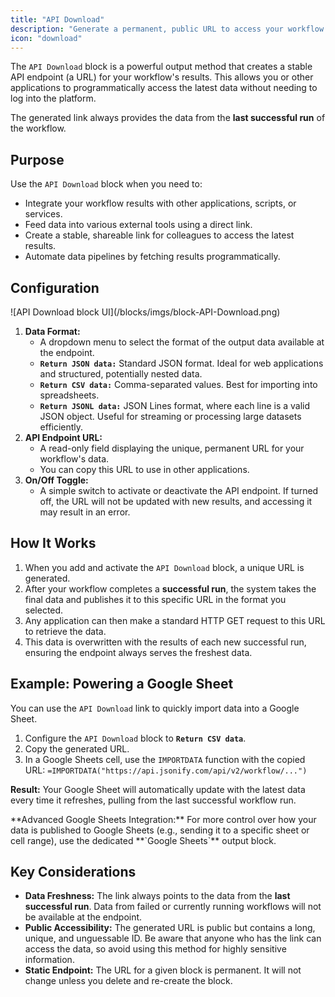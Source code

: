 ```yaml
---
title: "API Download"
description: "Generate a permanent, public URL to access your workflow results in JSON, CSV, or JSONL format."
icon: "download"
---
```


The `API Download` block is a powerful output method that creates a stable API endpoint (a URL) for your workflow's results. This allows you or other applications to programmatically access the latest data without needing to log into the platform.

The generated link always provides the data from the **last successful run** of the workflow.

## Purpose

Use the `API Download` block when you need to:

- Integrate your workflow results with other applications, scripts, or services.
- Feed data into various external tools using a direct link.
- Create a stable, shareable link for colleagues to access the latest results.
- Automate data pipelines by fetching results programmatically.

## Configuration

<Frame caption="Screenshot: API Download block configuration showing the generated URL.">
  ![API Download block UI](/blocks/imgs/block-API-Download.png)
</Frame>

1. **Data Format:**
   - A dropdown menu to select the format of the output data available at the endpoint.
   - **`Return JSON data:`** Standard JSON format. Ideal for web applications and structured, potentially nested data.
   - **`Return CSV data:`** Comma-separated values. Best for importing into spreadsheets.
   - **`Return JSONL data:`** JSON Lines format, where each line is a valid JSON object. Useful for streaming or processing large datasets efficiently.
2. **API Endpoint URL:**
   - A read-only field displaying the unique, permanent URL for your workflow's data.
   - You can copy this URL to use in other applications.
3. **On/Off Toggle:**
   - A simple switch to activate or deactivate the API endpoint. If turned off, the URL will not be updated with new results, and accessing it may result in an error.

## How It Works

1. When you add and activate the `API Download` block, a unique URL is generated.
2. After your workflow completes a **successful run**, the system takes the final data and publishes it to this specific URL in the format you selected.
3. Any application can then make a standard HTTP GET request to this URL to retrieve the data.
4. This data is overwritten with the results of each new successful run, ensuring the endpoint always serves the freshest data.

## Example: Powering a Google Sheet

You can use the `API Download` link to quickly import data into a Google Sheet.

1. Configure the `API Download` block to **`Return CSV data`**.
2. Copy the generated URL.
3. In a Google Sheets cell, use the `IMPORTDATA` function with the copied URL:
   `=IMPORTDATA("https://api.jsonify.com/api/v2/workflow/...")`

**Result:** Your Google Sheet will automatically update with the latest data every time it refreshes, pulling from the last successful workflow run.

<Info>
  **Advanced Google Sheets Integration:** For more control over how your data is published to Google Sheets (e.g., sending it to a specific sheet or cell range), use the dedicated **`Google Sheets`** output block.
</Info>

## Key Considerations

- **Data Freshness:** The link always points to the data from the **last successful run**. Data from failed or currently running workflows will not be available at the endpoint.
- **Public Accessibility:** The generated URL is public but contains a long, unique, and unguessable ID. Be aware that anyone who has the link can access the data, so avoid using this method for highly sensitive information.
- **Static Endpoint:** The URL for a given block is permanent. It will not change unless you delete and re-create the block.
